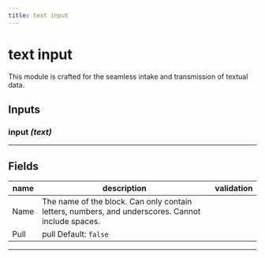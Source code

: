 ```yaml
---
title: text input
---
```


# text input
This module is crafted for the seamless intake and transmission of textual data.

## Inputs
### input _(text)_
---
## Fields
| name | description | validation |
|------|-------------|------------|
| Name | The name of the block. Can only contain letters, numbers, and underscores. Cannot include spaces. || 
 |Pull | pull Default: `false` |

---
    